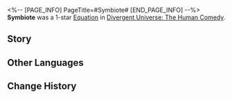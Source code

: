 <%-- [PAGE_INFO]
PageTitle=#Symbiote#
[END_PAGE_INFO] --%>
{{Removed|Equation}}
{{Equation Infobox
|period   = The Human Comedy
|rarity   = 1
|path1    = Abundance*3
|path2    = Propagation*2
|effect   = Increases character's HP restored by {{Color|h|35%}}. After providing healing to ally targets, there is a {{Color|h|50%}} fixed chance to recover 1 Skill Point. This effect can trigger 1 time per character action.
|mentions = 
}}
'''Symbiote''' was a 1-star [[Divergent Universe: The Human Comedy/Equations|Equation]] in [[Divergent Universe: The Human Comedy]].

==Story==
{{Description|Another newborn breaks free from its cocoon. You can feel an itch and a gnawing pain under your skin. It nibbles away the subcutaneous tissue that gets in its way. The mixture of its gel-like secretions and the pus from the wounds solidifies on the inner walls of the nest, becoming the breeding ground of an immortal corpus.<br /><br />It wriggles slowly to shift its body to another direction. Just like countless of its peers, it pierces through the final layer of skin and worms its way out of its host. When you stroke it, feeling pleased for its birth, the milky-white larva lifts its head, bites your fingertip instinctively, and swallows the flesh and blood you feed it.<br /><br />What a familial feeling of pain! The soul snatch bees that fill your body numb your nerves with their venom, and their collective biting resembles an elegant concerto. You let out a maniacal laugh to celebrate your wonderful immortality.}}
<!--
==Gameplay Notes==
* 
-->
==Other Languages==
{{Other Languages
|en   = Symbiote
|zhs  = 共生体
|zht  = 共生體
|ja   = {{Rubi|共生体|きょうせいたい}}
|ko   = 공생체
|es   = Simbionte
|fr   = Organisme symbiotique
|ru   = Симбионт
|th   = ผนึกร่าง
|vi   = Thể Cộng Sinh
|de   = Symbiose
|id   = Symbiote
|pt   = Simbionte
}}

==Change History==
{{Change History|2.3}}
